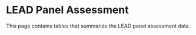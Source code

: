 # LEAD Panel Assessment

This page contains tables that summarize the LEAD panel assessment data. 